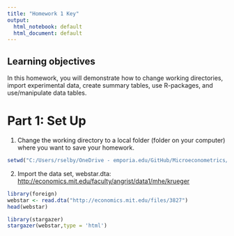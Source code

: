 ---
title: "Homework 1 Key"
output:
  html_notebook: default
  html_document: default
---

## Learning objectives
In this homework, you will demonstrate how to change working directories, import experimental data, create summary tables, use R-packages, and use/manipulate data tables.

# Part 1: Set Up

1. Change the working directory to a local folder (folder on your computer) where you want to save your homework.
```{r}
setwd("C:/Users/rselby/OneDrive - emporia.edu/GitHub/Microeconometrics/Homeworks")

```

2. Import the data set, webstar.dta:  [http://economics.mit.edu/faculty/angrist/data1/mhe/krueger](http://economics.mit.edu/faculty/angrist/data1/mhe/krueger)
```{r}
library(foreign)
webstar <- read.dta("http://economics.mit.edu/files/3827")
head(webstar)
```


```{r , results='asis'}
library(stargazer)
stargazer(webstar,type = 'html')
```